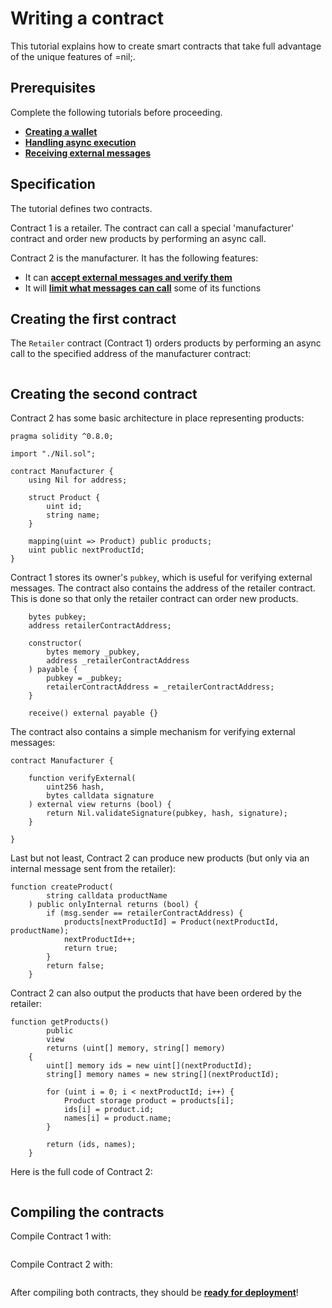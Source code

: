 # Writing a contract

This tutorial explains how to create smart contracts that take full advantage of the unique features of =nil;.

## Prerequisites

Complete the following tutorials before proceeding.

* [**Creating a wallet**](getting-started/essentials/creating-a-wallet.mdx)
* [**Handling async execution**](getting-started/essentials/handling-async-execution.mdx)
* [**Receiving external messages**](getting-started/essentials/receiving-ext-messages.mdx)

## Specification

The tutorial defines two contracts.

Contract 1 is a retailer. The contract can call a special 'manufacturer' contract and order new products by performing an async call.

Contract 2 is the manufacturer. It has the following features:

* It can [**accept external messages and verify them**](getting-started/essentials/receiving-ext-messages.mdx)
* It will [**limit what messages can call**](tools/sol-library/func-modifiers.mdx) some of its functions

## Creating the first contract

The `Retailer` contract (Contract 1) orders products by performing an async call to the specified address of the manufacturer contract:

```solidity showLineNumbers file=../../../tests/Retailer.sol start=startRetailerContract end=endRetailerContract
```

## Creating the second contract

Contract 2 has some basic architecture in place representing products:

```solidity showLineNumbers
pragma solidity ^0.8.0;

import "./Nil.sol";

contract Manufacturer {
    using Nil for address;

    struct Product {
        uint id;
        string name;
    }

    mapping(uint => Product) public products;
    uint public nextProductId;
}
```

Contract 1 stores its owner's `pubkey`, which is useful for verifying external messages. The contract also contains the address of the retailer contract. This is done so that only the retailer contract can order new products.

```solidity showLineNumbers
    bytes pubkey;
    address retailerContractAddress;

    constructor(
        bytes memory _pubkey,
        address _retailerContractAddress
    ) payable {
        pubkey = _pubkey;
        retailerContractAddress = _retailerContractAddress;
    }

    receive() external payable {}

```

The contract also contains a simple mechanism for verifying external messages:

```solidity showLineNumbers
contract Manufacturer {

    function verifyExternal(
        uint256 hash,
        bytes calldata signature
    ) external view returns (bool) {
        return Nil.validateSignature(pubkey, hash, signature);
    }

}
```

Last but not least, Contract 2 can produce new products (but only via an internal message sent from the retailer):

```solidity showLineNumbers
function createProduct(
        string calldata productName
    ) public onlyInternal returns (bool) {
        if (msg.sender == retailerContractAddress) {
            products[nextProductId] = Product(nextProductId, productName);
            nextProductId++;
            return true;
        }
        return false;
    }
```

Contract 2 can also output the products that have been ordered by the retailer:

```solidity showLineNumbers
function getProducts()
        public
        view
        returns (uint[] memory, string[] memory)
    {
        uint[] memory ids = new uint[](nextProductId);
        string[] memory names = new string[](nextProductId);

        for (uint i = 0; i < nextProductId; i++) {
            Product storage product = products[i];
            ids[i] = product.id;
            names[i] = product.name;
        }

        return (ids, names);
    }
```

Here is the full code of Contract 2:

```solidity showLineNumbers file=../../../tests/Manufacturer.sol start=startManufacturerContract end=endManufacturerContract
```

## Compiling the contracts

Compile Contract 1 with:

```bash showLineNumbers file=../../../tests/working-with-smart-contracts-cli.test.mjs start=startRetailerCompilation end=endRetailerCompilation
```

Compile Contract 2 with:

```bash showLineNumbers file=../../../tests/working-with-smart-contracts-cli.test.mjs start=startManufacturerCompilation end=endManufacturerCompilation
```

After compiling both contracts, they should be [**ready for deployment**](deploying-a-contract.mdx)!
